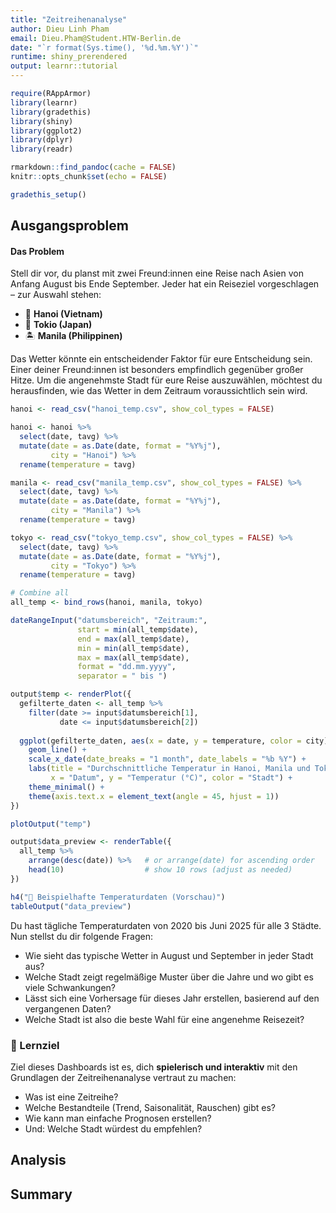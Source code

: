 ```yaml
---
title: "Zeitreihenanalyse"
author: Dieu Linh Pham
email: Dieu.Pham@Student.HTW-Berlin.de
date: "`r format(Sys.time(), '%d.%m.%Y')`"
runtime: shiny_prerendered
output: learnr::tutorial
---
```


```r
require(RAppArmor) 
library(learnr)
library(gradethis)
library(shiny)
library(ggplot2)
library(dplyr)
library(readr)

rmarkdown::find_pandoc(cache = FALSE)
knitr::opts_chunk$set(echo = FALSE)

gradethis_setup()

```

## Ausgangsproblem


#### Das Problem

Stell dir vor, du planst mit zwei Freund:innen eine Reise nach Asien von Anfang August bis Ende September. Jeder hat ein Reiseziel vorgeschlagen – zur Auswahl stehen:

- 🌆 **Hanoi (Vietnam)**
- 🗼 **Tokio (Japan)**
- 🏝️ **Manila (Philippinen)**

Das Wetter könnte ein entscheidender Faktor für eure Entscheidung sein. Einer deiner Freund:innen ist besonders empfindlich gegenüber großer Hitze. Um die angenehmste Stadt für eure Reise auszuwählen, möchtest du herausfinden, wie das Wetter in dem Zeitraum voraussichtlich sein wird.

```r
hanoi <- read_csv("hanoi_temp.csv", show_col_types = FALSE)

hanoi <- hanoi %>%
  select(date, tavg) %>%
  mutate(date = as.Date(date, format = "%Y%j"),
         city = "Hanoi") %>%
  rename(temperature = tavg)

manila <- read_csv("manila_temp.csv", show_col_types = FALSE) %>%
  select(date, tavg) %>%
  mutate(date = as.Date(date, format = "%Y%j"),
         city = "Manila") %>%
  rename(temperature = tavg)

tokyo <- read_csv("tokyo_temp.csv", show_col_types = FALSE) %>%
  select(date, tavg) %>%
  mutate(date = as.Date(date, format = "%Y%j"),
         city = "Tokyo") %>%
  rename(temperature = tavg)

# Combine all
all_temp <- bind_rows(hanoi, manila, tokyo)

```


```r
dateRangeInput("datumsbereich", "Zeitraum:",
               start = min(all_temp$date),
               end = max(all_temp$date),
               min = min(all_temp$date),
               max = max(all_temp$date),
               format = "dd.mm.yyyy",
               separator = " bis ")
```

```r
output$temp <- renderPlot({
  gefilterte_daten <- all_temp %>%
    filter(date >= input$datumsbereich[1],
           date <= input$datumsbereich[2])
  
  ggplot(gefilterte_daten, aes(x = date, y = temperature, color = city)) +
    geom_line() +
    scale_x_date(date_breaks = "1 month", date_labels = "%b %Y") +
    labs(title = "Durchschnittliche Temperatur in Hanoi, Manila und Tokyo",
         x = "Datum", y = "Temperatur (°C)", color = "Stadt") +
    theme_minimal() +
    theme(axis.text.x = element_text(angle = 45, hjust = 1))
})


```

```r

plotOutput("temp")
```

```r
output$data_preview <- renderTable({
  all_temp %>%
    arrange(desc(date)) %>%   # or arrange(date) for ascending order
    head(10)                  # show 10 rows (adjust as needed)
})
```

```r
h4("🔢 Beispielhafte Temperaturdaten (Vorschau)")
tableOutput("data_preview")
```
Du hast tägliche Temperaturdaten von 2020 bis Juni 2025 für alle 3 Städte. Nun stellst du dir folgende Fragen:

 - Wie sieht das typische Wetter in August und September in jeder Stadt aus?
 - Welche Stadt zeigt regelmäßige Muster über die Jahre und wo gibt es viele Schwankungen?
 - Lässt sich eine Vorhersage für dieses Jahr erstellen, basierend auf den vergangenen Daten?
 - Welche Stadt ist also die beste Wahl für eine angenehme Reisezeit?
 
### 🧠 Lernziel

Ziel dieses Dashboards ist es, dich **spielerisch und interaktiv** mit den Grundlagen der Zeitreihenanalyse vertraut zu machen:

- Was ist eine Zeitreihe?
- Welche Bestandteile (Trend, Saisonalität, Rauschen) gibt es?
- Wie kann man einfache Prognosen erstellen?
- Und: Welche Stadt würdest du empfehlen?


## Analysis


## Summary


